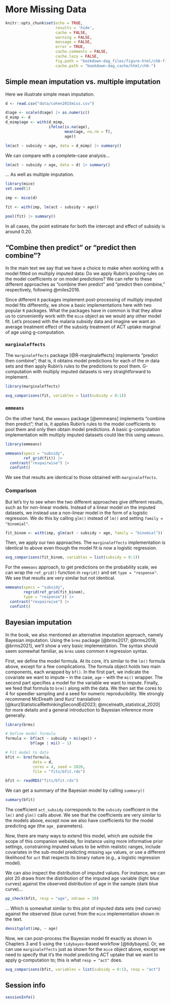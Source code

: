 # More Missing Data {#chapter-6}

```{r, include=FALSE}
knitr::opts_chunk$set(echo = TRUE,
                      results = 'hide', 
                      cache = FALSE, 
                      warning = FALSE,
                      message = FALSE,
                      error = TRUE,
                      cache.comments = FALSE,
                      cache.lazy = FALSE,
                      fig.path = "bookdown-dag_files/figure-html/ch6-fig-",
                      cache.path = "bookdown-dag_cache/html/ch6-")

```

## Simple mean imputation vs. multiple imputation

Here we illustrate simple mean imputation.

```{r, results='markup'}
d <- read.csv("data/cohen2015miss.csv")

d$age <- scale(d$age) |> as.numeric()
d_mimp <- d
d_mimp$age <- with(d_mimp,
                   ifelse(is.na(age),
                          mean(age, na.rm = T),
                          age))

lm(act ~ subsidy + age, data = d_mimp) |> summary()
```

We can compare with a complete-case analysis...

```{r, results='markup'}
lm(act ~ subsidy + age, data = d) |> summary()
```

... As well as multiple imputation.

```{r}
library(mice)
set.seed(1)

imp <- mice(d)
```

```{r, results='markup'}
fit <- with(imp, lm(act ~ subsidy + age))

pool(fit) |> summary()
```

In all cases, the point estimate for both the intercept and effect of subsidy is around 0.20.

## "Combine then predict" or "predict then combine"?

In the main text we say that we have a choice to make when working with a model fitted on multiply imputed data: Do we apply Rubin's pooling rules on the model coefficients or on model predictions? We can refer to these different approaches as "combine then predict" and "predict then combine," respectively, following @miles2016.

Since different `R` packages implement post-processing of multiply imputed model fits differently, we show a basic implementations here with two popular `R` packages. What the packages have in common is that they allow us to conveniently work with the `mice` object as we would any other model fit. Let's proceed with the malaria subsidy data and imagine we want an average treatment effect of the subsidy treatment of ACT uptake marginal of age using g-computation.

### `marginaleffects`

The `marginaleffects` package [@R-marginaleffects] implements "predict then combine"; that is, it obtains model predictions for each of the *m* data sets and then apply Rubin's rules to the predictions to pool them. G-computation with multiply imputed datasets is very straightforward to implement.

```{r, results='markup'}
library(marginaleffects)

avg_comparisons(fit, variables = list(subsidy = 0:1))
```

### `emmeans`

On the other hand, the `emmeans` package [@emmeans] implements "combine then predict"; that is, it applies Rubin's rules to the model coefficients to pool them and only then obtain model predictions. A basic g-computation implementation with multiply imputed datasets could like this using `emmeans`.

```{r, results='markup'}
library(emmeans)

emmeans(specs = "subsidy", 
        ref_grid(fit)) |>
  contrast("revpairwise") |>
  confint()
```

We see that results are identical to those obtained with `marginaleffects`.

### Comparison

But let's try to see when the two different approaches give different results, such as for non-linear models. Instead of a linear model on the imputed datasets, we instead use a non-linear model in the form of a logistic regression. We do this by calling `glm()` instead of `lm()` and setting `family = "binomial"`.

```{r}
fit_binom <- with(imp, glm(act ~ subsidy + age, family = "binomial"))
```

Then, we apply our two approaches. The `marginaleffects` implementation is identical to above even though the model fit is now a logistic regression.

```{r, results='markup'}
avg_comparisons(fit_binom, variables = list(subsidy = 0:1))
```

For the `emmeans` approach, to get predictions on the probability scale, we can wrap the `ref_grid()` function in `regrid()` and set `type = "response"`. We see that results are very similar but not identical.

```{r, results='markup'}
emmeans(specs = "subsidy",
        regrid(ref_grid(fit_binom),
        type = "response")) |>
  contrast("revpairwise") |>
  confint()
```

## Bayesian imputation

In the book, we also mentioned an alternative imputation approach, namely Bayesian imputation. Using the `brms` package [@brms2017; @brms2018; @brms2021], we'll show a very basic implementation. The syntax should seem somewhat familiar, as `brms` uses common `R` regression syntax.

First, we define the model formula. At its core, it's similar to the `lm()` formula above, except for a few complications. The formula object holds two main components, each wrapped by `bf()`. In the first part, we indicate the covariate we want to impute -- in the case, `age` -- with the `mi()` wrapper. The second part specifies a model for the variable we want to impute. Finally, we feed that formula to `brm()` along with the data. We then set the cores to 4 for speedier sampling and a seed for numeric reproducibility. We strongly recommend McElreath (and Kurz' translation) [@kurzStatisticalRethinkingSecondEd2023; @mcelreath_statistical_2020] for more details and a general introduction to Bayesian inference more generally. 

```{r}
library(brms)
```

```{r, eval=FALSE}
# Define model formula
formula <- bf(act ~ subsidy + mi(age)) +
           bf(age | mi() ~ 1)

# Fit model to data
bfit <- brm(formula,
            data = d,
            cores = 4, seed = 2020,
            file = "fits/bfit.rds")

```

```{r bfit, cache=TRUE, echo=FALSE}
bfit <- readRDS("fits/bfit.rds")
```

We can get a summary of the Bayesian model by calling `summary()`

```{r, results='markup'}
summary(bfit)
```

The coefficient `act_subsidy` corresponds to the `subsidy` coefficient in the `lm()` and `glm()` calls above. We see that the coefficients are very similar to the models above, except now we also have coefficients for the model predicting age (the `age_` parameters).

Now, there are many ways to extend this model, which are outside the scope of this companion website, for instance using more informative prior settings, constraining imputed values to be within realistic ranges, include covariates in the sub-model predicting missing `age` values, or use a different likelihood for `act` that respects its binary nature (e.g., a logistic regression model).

We can also inspect the distribution of imputed values. For instance, we can plot 20 draws from the distribution of the imputed age variable (light blue curves) against the observed distribution of age in the sample (dark blue curve)... 

```{r, fig.width=5, fig.height=3}
pp_check(bfit, resp = "age", ndraws = 20)
```

... Which is somewhat similar to this plot of imputed data sets (red curves) against the observed (blue curve) from the `mice` implementation shown in the text.

```{r, fig.width=5, fig.height=3}
densityplot(imp, ~ age)
```

Now, we can post-process the Bayesian model fit exactly as shown in Chapters 3 and 5 using the `tidybayes`-based workflow [@tidybayes]. Or, we can use `marginaleffects` just as shown for the `mice` object above, except we need to specify that it's the model predicting ACT uptake that we want to apply g-computation to; this is what `resp = "act"` does.

```{r, results='markup'}
avg_comparisons(bfit, variables = list(subsidy = 0:1), resp = "act")
```

## Session info

```{r, results='markup'}
sessionInfo()
```
